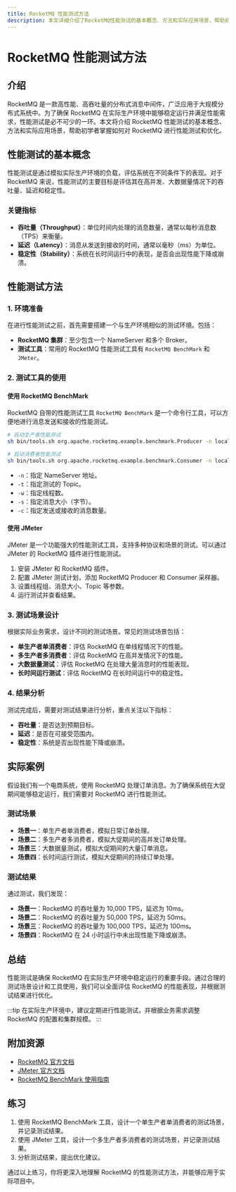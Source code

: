 ```yaml
---
title: RocketMQ 性能测试方法
description: 本文详细介绍了RocketMQ性能测试的基本概念、方法和实际应用场景，帮助初学者掌握如何对RocketMQ进行性能测试和优化。
---
```


# RocketMQ 性能测试方法

## 介绍

RocketMQ 是一款高性能、高吞吐量的分布式消息中间件，广泛应用于大规模分布式系统中。为了确保 RocketMQ 在实际生产环境中能够稳定运行并满足性能需求，性能测试是必不可少的一环。本文将介绍 RocketMQ 性能测试的基本概念、方法和实际应用场景，帮助初学者掌握如何对 RocketMQ 进行性能测试和优化。

## 性能测试的基本概念

性能测试是通过模拟实际生产环境的负载，评估系统在不同条件下的表现。对于 RocketMQ 来说，性能测试的主要目标是评估其在高并发、大数据量情况下的吞吐量、延迟和稳定性。

### 关键指标

- **吞吐量（Throughput）**：单位时间内处理的消息数量，通常以每秒消息数（TPS）来衡量。
- **延迟（Latency）**：消息从发送到接收的时间，通常以毫秒（ms）为单位。
- **稳定性（Stability）**：系统在长时间运行中的表现，是否会出现性能下降或崩溃。

## 性能测试方法

### 1. 环境准备

在进行性能测试之前，首先需要搭建一个与生产环境相似的测试环境。包括：

- **RocketMQ 集群**：至少包含一个 NameServer 和多个 Broker。
- **测试工具**：常用的 RocketMQ 性能测试工具有 `RocketMQ BenchMark` 和 `JMeter`。

### 2. 测试工具的使用

#### 使用 RocketMQ BenchMark

RocketMQ 自带的性能测试工具 `RocketMQ BenchMark` 是一个命令行工具，可以方便地进行消息发送和接收的性能测试。

```bash
# 启动生产者性能测试
sh bin/tools.sh org.apache.rocketmq.example.benchmark.Producer -n localhost:9876 -t TopicTest -w 4 -s 1024 -c 100000

# 启动消费者性能测试
sh bin/tools.sh org.apache.rocketmq.example.benchmark.Consumer -n localhost:9876 -t TopicTest -w 4 -s 1024 -c 100000
```

- `-n`：指定 NameServer 地址。
- `-t`：指定测试的 Topic。
- `-w`：指定线程数。
- `-s`：指定消息大小（字节）。
- `-c`：指定发送或接收的消息数量。

#### 使用 JMeter

JMeter 是一个功能强大的性能测试工具，支持多种协议和场景的测试。可以通过 JMeter 的 RocketMQ 插件进行性能测试。

1. 安装 JMeter 和 RocketMQ 插件。
2. 配置 JMeter 测试计划，添加 RocketMQ Producer 和 Consumer 采样器。
3. 设置线程组、消息大小、Topic 等参数。
4. 运行测试并查看结果。

### 3. 测试场景设计

根据实际业务需求，设计不同的测试场景。常见的测试场景包括：

- **单生产者单消费者**：评估 RocketMQ 在单线程情况下的性能。
- **多生产者多消费者**：评估 RocketMQ 在高并发情况下的性能。
- **大数据量测试**：评估 RocketMQ 在处理大量消息时的性能表现。
- **长时间运行测试**：评估 RocketMQ 在长时间运行中的稳定性。

### 4. 结果分析

测试完成后，需要对测试结果进行分析，重点关注以下指标：

- **吞吐量**：是否达到预期目标。
- **延迟**：是否在可接受范围内。
- **稳定性**：系统是否出现性能下降或崩溃。

## 实际案例

假设我们有一个电商系统，使用 RocketMQ 处理订单消息。为了确保系统在大促期间能够稳定运行，我们需要对 RocketMQ 进行性能测试。

### 测试场景

- **场景一**：单生产者单消费者，模拟日常订单处理。
- **场景二**：多生产者多消费者，模拟大促期间的高并发订单处理。
- **场景三**：大数据量测试，模拟大促期间的大量订单消息。
- **场景四**：长时间运行测试，模拟大促期间的持续订单处理。

### 测试结果

通过测试，我们发现：

- **场景一**：RocketMQ 的吞吐量为 10,000 TPS，延迟为 10ms。
- **场景二**：RocketMQ 的吞吐量为 50,000 TPS，延迟为 50ms。
- **场景三**：RocketMQ 的吞吐量为 100,000 TPS，延迟为 100ms。
- **场景四**：RocketMQ 在 24 小时运行中未出现性能下降或崩溃。

## 总结

性能测试是确保 RocketMQ 在实际生产环境中稳定运行的重要手段。通过合理的测试场景设计和工具使用，我们可以全面评估 RocketMQ 的性能表现，并根据测试结果进行优化。

:::tip
在实际生产环境中，建议定期进行性能测试，并根据业务需求调整 RocketMQ 的配置和集群规模。
:::

## 附加资源

- [RocketMQ 官方文档](https://rocketmq.apache.org/docs/)
- [JMeter 官方文档](https://jmeter.apache.org/usermanual/index.html)
- [RocketMQ BenchMark 使用指南](https://rocketmq.apache.org/docs/benchmark/)

## 练习

1. 使用 RocketMQ BenchMark 工具，设计一个单生产者单消费者的测试场景，并记录测试结果。
2. 使用 JMeter 工具，设计一个多生产者多消费者的测试场景，并记录测试结果。
3. 分析测试结果，提出优化建议。

通过以上练习，你将更深入地理解 RocketMQ 的性能测试方法，并能够应用于实际项目中。